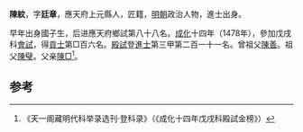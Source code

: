 '''陳紋'''，字'''廷章'''，應天府上元縣人，匠籍，[[明朝|明朝]]政治人物，進士出身。

早年出身國子生，后进應天府鄉試第八十八名。[[成化|成化]]十四年（1478年），參加戊戌科[[會試|會試]]，得[[貢士|貢士]]第□百六名。[[殿試|殿試]]登[[進士|進士]]第三甲第二百一十一名。曾祖父[[陳善|陳善]]。祖父[[陳璧|陳璧]]。父亲[[陳□|陳□]]<ref>《天一阁藏明代科举录选刊·登科录》（《成化十四年戊戌科殿試金榜》）</ref>。

==参考==
{{reflist}}
{{明朝人物小作品}}
{{成化十四年戊戌科殿試金榜}}